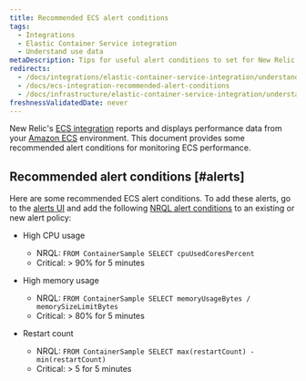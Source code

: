 ```yaml
---
title: Recommended ECS alert conditions
tags:
  - Integrations
  - Elastic Container Service integration
  - Understand use data
metaDescription: Tips for useful alert conditions to set for New Relic's Amazon ECS integration.
redirects:
  - /docs/integrations/elastic-container-service-integration/understand-use-data/ecs-integration-recommended-alert-conditions
  - /docs/ecs-integration-recommended-alert-conditions
  - /docs/infrastructure/elastic-container-service-integration/understand-use-data/ecs-integration-recommended-alert-conditions
freshnessValidatedDate: never
---
```


New Relic's [ECS integration](/docs/introduction-amazon-ecs-integration) reports and displays performance data from your [Amazon ECS](https://docs.aws.amazon.com/ecs/index.html) environment. This document provides some recommended alert conditions for monitoring ECS performance.

## Recommended alert conditions [#alerts]

Here are some recommended ECS alert conditions. To add these alerts, go to the [alerts UI](https://one.newrelic.com/alerts/) and add the following [NRQL alert conditions](/docs/alerts/new-relic-alerts/defining-conditions/create-alert-conditions-nrql-queries) to an existing or new alert policy:

* High CPU usage

  * NRQL: `FROM ContainerSample SELECT cpuUsedCoresPercent`
  * Critical: > 90% for 5 minutes
* High memory usage

  * NRQL: `FROM ContainerSample SELECT memoryUsageBytes / memorySizeLimitBytes`
  * Critical: > 80% for 5 minutes
* Restart count

  * NRQL: `FROM ContainerSample SELECT max(restartCount) - min(restartCount)`
  * Critical: > 5 for 5 minutes
